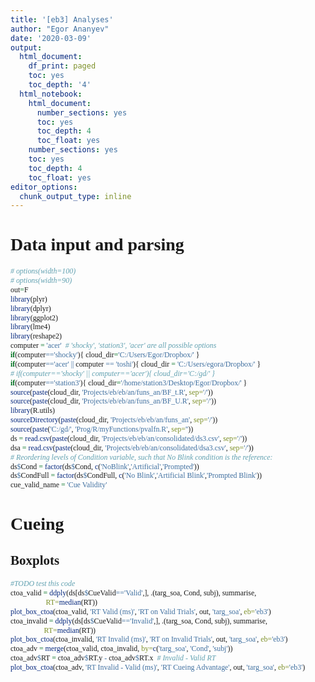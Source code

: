 ```yaml
---
title: '[eb3] Analyses'
author: "Egor Ananyev"
date: '2020-03-09'
output:
  html_document:
    df_print: paged
    toc: yes
    toc_depth: '4'
  html_notebook:
    html_document:
      number_sections: yes
      toc: yes
      toc_depth: 4
      toc_float: yes
    number_sections: yes
    toc: yes
    toc_depth: 4
    toc_float: yes
editor_options:
  chunk_output_type: inline
---
```


<style type="text/css">
body, td{
  font-family: Cambria;
}
code.r{
  font-family: Inconsolata;
}
</style>


# Data input and parsing
```r
# options(width=100)
# options(width=90)
out=F
library(plyr)
library(dplyr)
library(ggplot2)
library(lme4)
library(reshape2)
computer = 'acer'  # 'shocky', 'station3', 'acer' are all possible options
if(computer=='shocky'){ cloud_dir='C:/Users/Egor/Dropbox/' }
if(computer=='acer' || computer == 'toshi'){ cloud_dir = 'C:/Users/egora/Dropbox/' }
# if(computer=='shocky' || computer=='acer'){ cloud_dir='C:/gd/' }
if(computer=='station3'){ cloud_dir='/home/station3/Desktop/Egor/Dropbox/' }
source(paste(cloud_dir, 'Projects/eb/eb/an/funs_an/BF_t.R', sep='/'))
source(paste(cloud_dir, 'Projects/eb/eb/an/funs_an/BF_U.R', sep='/'))
library(R.utils)
sourceDirectory(paste(cloud_dir, 'Projects/eb/eb/an/funs_an', sep='/'))
source(paste('C:/gd/', 'Prog/R/myFunctions/pvalfn.R', sep=''))
ds = read.csv(paste(cloud_dir, 'Projects/eb/eb/an/consolidated/ds3.csv', sep='/'))
dsa = read.csv(paste(cloud_dir, 'Projects/eb/eb/an/consolidated/dsa3.csv', sep='/'))
# Reordering levels of Condition variable, such that No Blink condition is the reference:
ds$Cond = factor(ds$Cond, c('NoBlink','Artificial','Prompted'))
ds$CondFull = factor(ds$CondFull, c('No Blink','Artificial Blink','Prompted Blink'))
cue_valid_name = 'Cue Validity'
```


# Cueing


## Boxplots
```r
#TODO test this code
ctoa_valid = ddply(ds[ds$CueValid=='Valid',], .(targ_soa, Cond, subj), summarise,
                   RT=median(RT))
plot_box_ctoa(ctoa_valid, 'RT Valid (ms)', 'RT on Valid Trials', out, 'targ_soa', eb='eb3')
ctoa_invalid = ddply(ds[ds$CueValid=='Invalid',], .(targ_soa, Cond, subj), summarise, 
                  RT=median(RT))
plot_box_ctoa(ctoa_invalid, 'RT Invalid (ms)', 'RT on Invalid Trials', out, 'targ_soa', eb='eb3')
ctoa_adv = merge(ctoa_valid, ctoa_invalid, by=c('targ_soa', 'Cond', 'subj'))
ctoa_adv$RT = ctoa_adv$RT.y - ctoa_adv$RT.x  # Invalid - Valid RT
plot_box_ctoa(ctoa_adv, 'RT Invalid - Valid (ms)', 'RT Cueing Advantage', out, 'targ_soa', eb='eb3')
```


